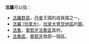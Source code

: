 '''法羅'''可以指：
* [[法羅群島|法羅群島]]，[[丹麥|丹麥]]王國的成員國之一。 
* [[法羅_(加拿大)|法羅 (加拿大)]]，[[加拿大|加拿大]][[育空地區|育空地區]]的[[鎮|鎮]]。
* [[法鲁|法鲁]]，[[葡萄牙|葡萄牙]][[法魯區|法魯區]]首府。
* [[法魯區|法魯區]]，[[葡萄牙|葡萄牙]]南部一個區。

{{disambig|cat=二字消歧义}}